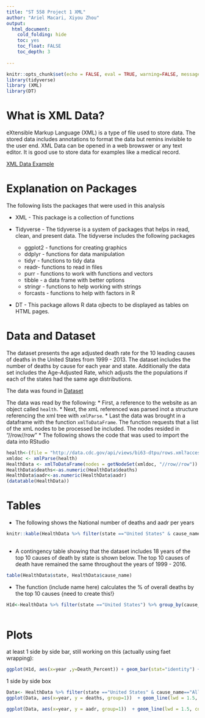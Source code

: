 ---
title: "ST 558 Project 1 XML"
author: "Ariel Macari, Xiyou Zhou"
output:
  html_document:
    cold_folding: hide
    toc: yes
    toc_float: FALSE
    toc_depth: 3
  
---

```{r setup, include=FALSE}
knitr::opts_chunk$set(echo = FALSE, eval = TRUE, warning=FALSE, message = FALSE)
library(tidyverse)
library (XML)
library(DT)


```

# What is XML Data?

eXtensible Markup Language (XML) is a type of file used to store data.  The stored data includes annotations to format the data but remins invisible to the user end. XML Data can be opened in a web browswer or any text editor.  It is good use to store data for examples like a medical record.


[XML Data Example](https://www.ibm.com/support/knowledgecenter/en/SSLTBW_2.3.0/com.ibm.zos.v2r3.ib6p000/ib6p9c4m2.htm)

# Explanation on Packages
The following lists the packages that were used in this analysis

* XML - This package is a collection of functions 

* Tidyverse - The tidyverse is a system of packages that helps in read, clean, and present data.  The tidyverse includes the following packages     
    + ggplot2 - functions for creating graphics  
    + ddplyr - functions for data manipulation  
    + tidyr - functions to tidy data
    + readr- functions to read in files  
    + purr - functions to work with functions and vectors
    + tibble - a data frame with better options
    + stringr - functions to help working with strings
    + forcasts - functions to help with factors in R

* DT - This package allows R data ojbects to be displayed as tables on HTML pages.

# Data and Dataset
The dataset presents the age adjusted death rate for the 10 leading causes of deaths in the United States from 1999 - 2013.  The dataset includes the number of deaths by cause for each year and state.  Additionally the data set includes the Age-Adjusted Rate, which adjusts the the populations if each of the states had the same age distributions.


The data was found in [Dataset](https://catalog.data.gov/dataset/age-adjusted-death-rates-for-the-top-10-leading-causes-of-death-united-states-2013)

The data was read by the following:
* First, a reference to the website as an object called `health`. 
* Next, the xmL referenced was parsed inot a structure referencing the xml tree with `xmlParse`.
* Last the data was brought in a dataframe with the function `xmlToDataFrame`.  The function requests that a list of the xmL nodes to be processed be included.  The nodes resided in "//row//row"
* The following shows the code that was used to import the data into RStudio

``` {r Dataset, echo = TRUE}
health<-(file = "http://data.cdc.gov/api/views/bi63-dtpu/rows.xml?accessType=DOWNLOAD")
xmldoc <- xmlParse(health)
HealthData <- xmlToDataFrame(nodes = getNodeSet(xmldoc, "//row//row"))
HealthData$deaths<-as.numeric(HealthData$deaths)
HealthData$aadr<-as.numeric(HealthData$aadr)
(datatable(HealthData))
```


# Tables 


* The following shows the National number of deaths and aadr per years  
```{r datatable}
knitr::kable(HealthData %>% filter(state =="United States" & cause_name=="All causes"))
            
```

* A contingency table showing that the dataset includes 18 years of the top 10 causes of death by state is shown below.  The top 10 causes of death have remained the same throughout the years of 1999 - 2016.

```{r datatable1}
table(HealthData$state, HealthData$cause_name)
```

* The function (include name here) calculates the % of overall deaths by the top 10 causes {need to create this!}

```{r function}
H1d<-HealthData %>% filter(state =="United States") %>% group_by(cause_name) %>% arrange(cause_name,year) %>% select(cause_name, deaths,year) %>% group_by(year) %>% mutate(totdeaths=sum(deaths)) %>% mutate(Death_Percent = round(deaths/totdeaths*100,1) )
  
```

# Plots
at least 1 side by side bar, still working on this (actually using faet wrapping):

``` {r bar}
ggplot(H1d, aes(x=year ,y=Death_Percent)) + geom_bar(stat="identity") + facet_wrap(aes(cause_name)) 

```

1 side by side box


```{r scatter}
Data<- HealthData %>% filter(state =="United States" & cause_name=="All causes") %>% select(year, deaths, aadr) %>% arrange(year)
ggplot(Data, aes(x=year, y = deaths, group=1))  + geom_line(lwd = 1.5, color = "red")

ggplot(Data, aes(x=year, y = aadr, group=1))  + geom_line(lwd = 1.5, color = "blue")
```
